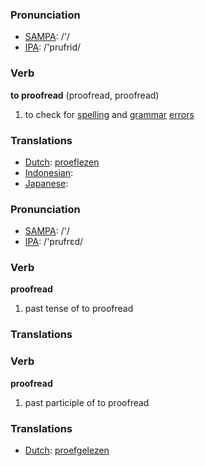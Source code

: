 === Pronunciation ===
*[[w:SAMPA|SAMPA]]: /'/
*[[w:IPA|IPA]]: /'prufrid/

=== Verb ===

'''to proofread''' (proofread, proofread)

# to check for [[spelling]] and [[grammar]] [[error]]s

=== Translations ===
*[[Dutch]]: [[proeflezen]]
*[[Indonesian]]: [[]]
*[[Japanese]]: [[]]

=== Pronunciation ===
*[[w:SAMPA|SAMPA]]: /'/
*[[w:IPA|IPA]]: /'prufrεd/

=== Verb ===

'''proofread'''

# past tense of to proofread

=== Translations ===

=== Verb ===

'''proofread'''

# past participle of to proofread

=== Translations ===
*[[Dutch]]: [[proefgelezen]]